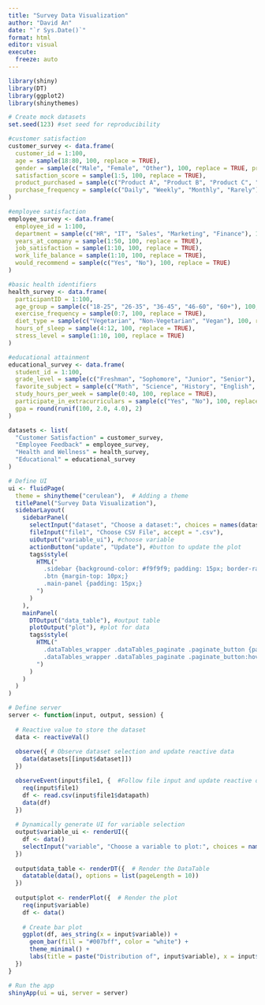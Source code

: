 ```yaml
---
title: "Survey Data Visualization"
author: "David An"
date: "`r Sys.Date()`"
format: html
editor: visual
execute:
  freeze: auto
---
```


```r
library(shiny)
library(DT)
library(ggplot2)
library(shinythemes)

# Create mock datasets
set.seed(123) #set seed for reproducibility

#customer satisfaction
customer_survey <- data.frame(
  customer_id = 1:100,
  age = sample(18:80, 100, replace = TRUE),
  gender = sample(c("Male", "Female", "Other"), 100, replace = TRUE, prob = c(0.45, 0.45, 0.1)),
  satisfaction_score = sample(1:5, 100, replace = TRUE),
  product_purchased = sample(c("Product A", "Product B", "Product C", "Product D"), 100, replace = TRUE),
  purchase_frequency = sample(c("Daily", "Weekly", "Monthly", "Rarely"), 100, replace = TRUE)
)

#employee satisfaction
employee_survey <- data.frame(
  employee_id = 1:100,
  department = sample(c("HR", "IT", "Sales", "Marketing", "Finance"), 100, replace = TRUE),
  years_at_company = sample(1:50, 100, replace = TRUE),
  job_satisfaction = sample(1:10, 100, replace = TRUE),
  work_life_balance = sample(1:10, 100, replace = TRUE),
  would_recommend = sample(c("Yes", "No"), 100, replace = TRUE)
)

#basic health identifiers
health_survey <- data.frame(
  participantID = 1:100,
  age_group = sample(c("18-25", "26-35", "36-45", "46-60", "60+"), 100, replace = TRUE),
  exercise_frequency = sample(0:7, 100, replace = TRUE),
  diet_type = sample(c("Vegetarian", "Non-Vegetarian", "Vegan"), 100, replace = TRUE),
  hours_of_sleep = sample(4:12, 100, replace = TRUE),
  stress_level = sample(1:10, 100, replace = TRUE)
)

#educational attainment
educational_survey <- data.frame(
  student_id = 1:100,
  grade_level = sample(c("Freshman", "Sophomore", "Junior", "Senior"), 100, replace = TRUE),
  favorite_subject = sample(c("Math", "Science", "History", "English", "Art"), 100, replace = TRUE),
  study_hours_per_week = sample(0:40, 100, replace = TRUE),
  participate_in_extracurriculars = sample(c("Yes", "No"), 100, replace = TRUE),
  gpa = round(runif(100, 2.0, 4.0), 2)
)

datasets <- list(
  "Customer Satisfaction" = customer_survey,
  "Employee Feedback" = employee_survey,
  "Health and Wellness" = health_survey,
  "Educational" = educational_survey
)
```

```r
# Define UI
ui <- fluidPage(
  theme = shinytheme("cerulean"),  # Adding a theme
  titlePanel("Survey Data Visualization"),
  sidebarLayout(
    sidebarPanel(
      selectInput("dataset", "Choose a dataset:", choices = names(datasets)), #dropdown for datasets
      fileInput("file1", "Choose CSV File", accept = ".csv"),
      uiOutput("variable_ui"), #choose variable
      actionButton("update", "Update"), #button to update the plot
      tags$style(
        HTML("
          .sidebar {background-color: #f9f9f9; padding: 15px; border-radius: 5px; box-shadow: 0 0 10px rgba(0,0,0,0.1);}
          .btn {margin-top: 10px;}
          .main-panel {padding: 15px;}
        ")
      )
    ),
    mainPanel(
      DTOutput("data_table"), #output table
      plotOutput("plot"), #plot for data
      tags$style(
        HTML("
          .dataTables_wrapper .dataTables_paginate .paginate_button {padding: 0; margin-left: 0;}
          .dataTables_wrapper .dataTables_paginate .paginate_button:hover {background: #007bff; color: white !important;}
        ")
      )
    )
  )
)

# Define server
server <- function(input, output, session) {
  
  # Reactive value to store the dataset
  data <- reactiveVal()
  
  observe({ # Observe dataset selection and update reactive data
    data(datasets[[input$dataset]])
  })

  observeEvent(input$file1, {  #Follow file input and update reactive data
    req(input$file1)
    df <- read.csv(input$file1$datapath)
    data(df)
  })
  
  # Dynamically generate UI for variable selection
  output$variable_ui <- renderUI({
    df <- data()
    selectInput("variable", "Choose a variable to plot:", choices = names(df))
  })
  
  output$data_table <- renderDT({  # Render the DataTable
    datatable(data(), options = list(pageLength = 10))
  })
  
  output$plot <- renderPlot({  # Render the plot
    req(input$variable)
    df <- data()
  
    # Create bar plot
    ggplot(df, aes_string(x = input$variable)) +
      geom_bar(fill = "#007bff", color = "white") +
      theme_minimal() +
      labs(title = paste("Distribution of", input$variable), x = input$variable, y = "Count")
  })
}

# Run the app 
shinyApp(ui = ui, server = server)
```
